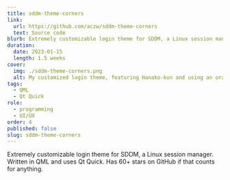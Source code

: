 ```yaml
---
title: sddm-theme-corners
link:
  url: https://github.com/aczw/sddm-theme-corners
  text: Source code
blurb: Extremely customizable login theme for SDDM, a Linux session manager.
duration:
  date: 2023-01-15
  length: 1.5 weeks
cover:
  img: ./sddm-theme-corners.png
  alt: My customized login theme, featuring Hanako-kun and using an orange color scheme.
tags:
  - QML
  - Qt Quick
role:
  - programming
  - UI/UX
order: 4
published: false
slug: sddm-theme-corners
---
```


Extremely customizable login theme for SDDM, a Linux session manager. Written in QML and uses Qt Quick. Has 60+ stars on GitHub if that counts for anything.
